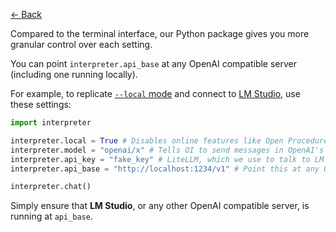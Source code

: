 [← Back](/language-model-setup/local-models/overview)

Compared to the terminal interface, our Python package gives you more granular control over each setting.

You can point `interpreter.api_base` at any OpenAI compatible server (including one running locally).

For example, to replicate [`--local` mode](/language-model-setup/local-models/overview) and connect to [LM Studio](https://lmstudio.ai/), use these settings:

```python
import interpreter

interpreter.local = True # Disables online features like Open Procedures
interpreter.model = "openai/x" # Tells OI to send messages in OpenAI's format
interpreter.api_key = "fake_key" # LiteLLM, which we use to talk to LM Studio, requires this
interpreter.api_base = "http://localhost:1234/v1" # Point this at any OpenAI compatible server

interpreter.chat()
```

Simply ensure that **LM Studio**, or any other OpenAI compatible server, is running at `api_base`.